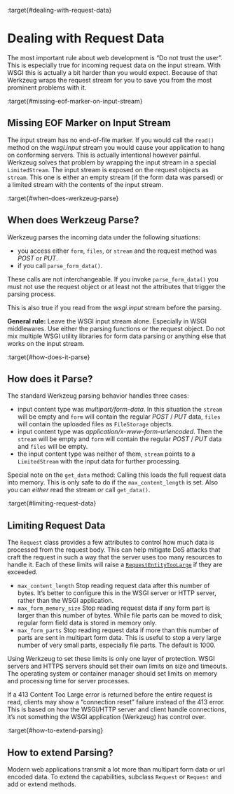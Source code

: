 :target{#dealing-with-request-data}

# Dealing with Request Data

The most important rule about web development is “Do not trust the user”.
This is especially true for incoming request data on the input stream.
With WSGI this is actually a bit harder than you would expect.  Because
of that Werkzeug wraps the request stream for you to save you from the
most prominent problems with it.

:target{#missing-eof-marker-on-input-stream}

## Missing EOF Marker on Input Stream

The input stream has no end-of-file marker.  If you would call the
`read()` method on the <cite>wsgi.input</cite> stream you would cause your
application to hang on conforming servers.  This is actually intentional
however painful.  Werkzeug solves that problem by wrapping the input
stream in a special `LimitedStream`.  The input stream is exposed
on the request objects as `stream`.  This one is either
an empty stream (if the form data was parsed) or a limited stream with
the contents of the input stream.

:target{#when-does-werkzeug-parse}

## When does Werkzeug Parse?

Werkzeug parses the incoming data under the following situations:

- you access either `form`, `files`,
  or `stream` and the request method was
  <cite>POST</cite> or <cite>PUT</cite>.
- if you call `parse_form_data()`.

These calls are not interchangeable.  If you invoke `parse_form_data()`
you must not use the request object or at least not the attributes that
trigger the parsing process.

This is also true if you read from the <cite>wsgi.input</cite> stream before the
parsing.

<strong>General rule:</strong> Leave the WSGI input stream alone.  Especially in
WSGI middlewares.  Use either the parsing functions or the request
object.  Do not mix multiple WSGI utility libraries for form data
parsing or anything else that works on the input stream.

:target{#how-does-it-parse}

## How does it Parse?

The standard Werkzeug parsing behavior handles three cases:

- input content type was <cite>multipart/form-data</cite>.  In this situation the
  `stream` will be empty and
  `form` will contain the regular <cite>POST</cite> / <cite>PUT</cite>
  data, `files` will contain the uploaded
  files as `FileStorage` objects.
- input content type was <cite>application/x-www-form-urlencoded</cite>.  Then the
  `stream` will be empty and
  `form` will contain the regular <cite>POST</cite> / <cite>PUT</cite>
  data and `files` will be empty.
- the input content type was neither of them, `stream`
  points to a `LimitedStream` with the input data for further
  processing.

Special note on the `get_data` method: Calling this
loads the full request data into memory.  This is only safe to do if the
`max_content_length` is set.  Also you can <em>either</em>
read the stream <em>or</em> call `get_data()`.

:target{#limiting-request-data}

## Limiting Request Data

The `Request` class provides a few attributes to control how much data is
processed from the request body. This can help mitigate DoS attacks that craft the
request in such a way that the server uses too many resources to handle it. Each of
these limits will raise a [`RequestEntityTooLarge`](exceptions.mdx#werkzeug.exceptions.RequestEntityTooLarge "werkzeug.exceptions.RequestEntityTooLarge") if they are
exceeded.

- `max_content_length` Stop reading request data after this number
  of bytes. It’s better to configure this in the WSGI server or HTTP server, rather
  than the WSGI application.
- `max_form_memory_size` Stop reading request data if any form part is
  larger than this number of bytes. While file parts can be moved to disk, regular
  form field data is stored in memory only.
- `max_form_parts` Stop reading request data if more than this number
  of parts are sent in multipart form data. This is useful to stop a very large number
  of very small parts, especially file parts. The default is 1000.

Using Werkzeug to set these limits is only one layer of protection. WSGI servers
and HTTPS servers should set their own limits on size and timeouts. The operating system
or container manager should set limits on memory and processing time for server
processes.

If a 413 Content Too Large error is returned before the entire request is read, clients
may show a “connection reset” failure instead of the 413 error. This is based on how the
WSGI/HTTP server and client handle connections, it’s not something the WSGI application
(Werkzeug) has control over.

:target{#how-to-extend-parsing}

## How to extend Parsing?

Modern web applications transmit a lot more than multipart form data or
url encoded data. To extend the capabilities, subclass `Request`
or `Request` and add or extend methods.
